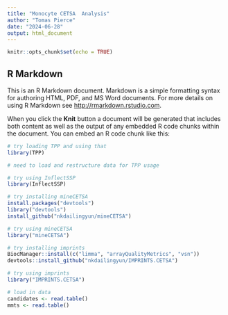 ```yaml
---
title: "Monocyte CETSA  Analysis"
author: "Tomas Pierce"
date: "2024-06-28"
output: html_document
---
```


```r
knitr::opts_chunk$set(echo = TRUE)
```

## R Markdown

This is an R Markdown document. Markdown is a simple formatting syntax for authoring HTML, PDF, and MS Word documents. For more details on using R Markdown see <http://rmarkdown.rstudio.com>.

When you click the **Knit** button a document will be generated that includes both content as well as the output of any embedded R code chunks within the document. You can embed an R code chunk like this:

```r
# try loading TPP and using that
library(TPP)
```

```r
# need to load and restructure data for TPP usage


```


```r
# try using InflectSSP
library(InflectSSP)

```


```r
# try installing mineCETSA
install.packages("devtools")
library("devtools")
install_github("nkdailingyun/mineCETSA")
```

```r
# try using mineCETSA
library("mineCETSA")
```

```r
# try installing imprints
BiocManager::install(c("limma", "arrayQualityMetrics", "vsn"))
devtools::install_github("nkdailingyun/IMPRINTS.CETSA")
```

```r
# try using imprints
library("IMPRINTS.CETSA")
```

```r
# load in data
candidates <- read.table()
mmts <- read.table()
```

